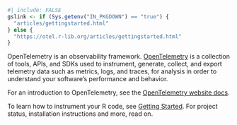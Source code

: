 ```r
#| include: FALSE
gslink <- if (Sys.getenv("IN_PKGDOWN") == "true") {
  "articles/gettingstarted.html"
} else {
  "https://otel.r-lib.org/articles/gettingstarted.html"
}
```
OpenTelemetry is an observability framework. [OpenTelemetry](
  https://opentelemetry.io/) is a collection of tools, APIs, and SDKs
used to instrument, generate, collect, and export telemetry data such
as metrics, logs, and traces, for analysis in order to understand
your software's performance and behavior.

For an introduction to OpenTelemetry, see the [OpenTelemetry website
  docs](https://opentelemetry.io/docs/).

To learn how to instrument your R code, see [Getting Started](`r gslink`).
For project status, installation instructions and more, read on.
